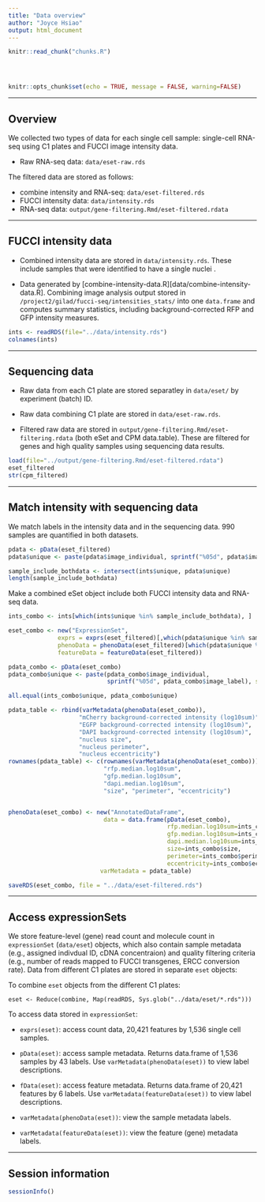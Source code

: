 ```yaml
---
title: "Data overview"
author: "Joyce Hsiao"
output: html_document
---
```


<!-- The file analysis/chunks.R contains chunks that define default settings
shared across the workflowr files. -->
```r
knitr::read_chunk("chunks.R")
```

<!-- Update knitr chunk options -->
```r
```

<!-- Insert the date the file was last updated -->
```r
```

<!-- Insert the code version (Git commit SHA1) if Git repository exists and R
 package git2r is installed -->
```r
```

```r
knitr::opts_chunk$set(echo = TRUE, message = FALSE, warning=FALSE)
```

---

## Overview

We collected two types of data for each single cell sample: single-cell RNA-seq using C1 plates and FUCCI image intensity data.

* Raw RNA-seq data: `data/eset-raw.rds`

The filtered data are stored as follows:

* combine intensity and RNA-seq: `data/eset-filtered.rds`  
* FUCCI intensity data: `data/intensity.rds`  
* RNA-seq data: `output/gene-filtering.Rmd/eset-filtered.rdata`

---

## FUCCI intensity data

* Combined intensity data are stored in `data/intensity.rds`. These include samples that were identified to have a single nuclei .

* Data generated by [combine-intensity-data.R][data/combine-intensity-data.R]. Combining image analysis output stored in `/project2/gilad/fucci-seq/intensities_stats/` into one `data.frame` and computes summary statistics, including background-corrected RFP and GFP intensity measures. 

```r
ints <- readRDS(file="../data/intensity.rds")
colnames(ints)
```

---

## Sequencing data

* Raw data from each C1 plate are stored separatley in `data/eset/` by experiment (batch) ID.

* Raw data combining C1 plate are stored in `data/eset-raw.rds`.

* Filtered raw data are stored in `output/gene-filtering.Rmd/eset-filtering.rdata` (both eSet and CPM data.table). These are filtered for genes and high quality samples using sequencing data results. 

```r
load(file="../output/gene-filtering.Rmd/eset-filtered.rdata")
eset_filtered
str(cpm_filtered)
```

---

## Match intensity with sequencing data

We match labels in the intensity data and in the sequencing data. 990 samples are quantified in both datasets. 

```r
pdata <- pData(eset_filtered)
pdata$unique <- paste(pdata$image_individual, sprintf("%05d", pdata$image_label), sep="_")

sample_include_bothdata <- intersect(ints$unique, pdata$unique)
length(sample_include_bothdata)
```

Make a combined eSet object include both FUCCI intensity data and RNA-seq data.

```r
ints_combo <- ints[which(ints$unique %in% sample_include_bothdata), ]

eset_combo <- new("ExpressionSet", 
              exprs = exprs(eset_filtered)[,which(pdata$unique %in% sample_include_bothdata)], 
              phenoData = phenoData(eset_filtered)[which(pdata$unique %in% sample_include_bothdata), ], 
              featureData = featureData(eset_filtered))

pdata_combo <- pData(eset_combo)
pdata_combo$unique <- paste(pdata_combo$image_individual, 
                            sprintf("%05d", pdata_combo$image_label), sep="_")

all.equal(ints_combo$unique, pdata_combo$unique)

pdata_table <- rbind(varMetadata(phenoData(eset_combo)),
                    "mCherry background-corrected intensity (log10sum)",
                    "EGFP background-corrected intensity (log10sum)",
                    "DAPI background-corrected intensity (log10sum)",
                    "nucleus size",
                    "nucleus perimeter",
                    "nucleus eccentricity")
rownames(pdata_table) <- c(rownames(varMetadata(phenoData(eset_combo))),
                           "rfp.median.log10sum",
                           "gfp.median.log10sum",
                           "dapi.median.log10sum",
                           "size", "perimeter", "eccentricity")


phenoData(eset_combo) <- new("AnnotatedDataFrame", 
                           data = data.frame(pData(eset_combo),
                                             rfp.median.log10sum=ints_combo$rfp.median.log10sum,
                                             gfp.median.log10sum=ints_combo$gfp.median.log10sum,
                                             dapi.median.log10sum=ints_combo$dapi.median.log10sum,
                                             size=ints_combo$size,
                                             perimeter=ints_combo$perimeter,
                                             eccentricity=ints_combo$eccentricity),
                          varMetadata = pdata_table)

saveRDS(eset_combo, file = "../data/eset-filtered.rds")
```

---

## Access expressionSets

We store feature-level (gene) read count and molecule count in `expressionSet` (`data/eset`) objects, which also contain sample metadata (e.g., assigned indivdual ID, cDNA concentraion) and quality filtering criteria (e.g., number of reads mapped to FUCCI transgenes, ERCC conversion rate). Data from different C1 plates are stored in separate `eset` objects:


To combine `eset` objects from the different C1 plates:

`eset <- Reduce(combine, Map(readRDS, Sys.glob("../data/eset/*.rds")))`


To access data stored in  `expressionSet`:

* `exprs(eset)`: access count data, 20,421 features by 1,536 single cell samples.

* `pData(eset)`: access sample metadata. Returns data.frame of 1,536 samples by 43 labels. Use `varMetadata(phenoData(eset))` to view label descriptions. 

* `fData(eset)`: access feature metadata. Returns data.frame of 20,421 features by 6 labels. Use `varMetadata(featureData(eset))` to view label descriptions. 

* `varMetadata(phenoData(eset))`: view the sample metadata labels.

* `varMetadata(featureData(eset))`: view the feature (gene) metadata labels.

---

## Session information

```r
sessionInfo()
```

